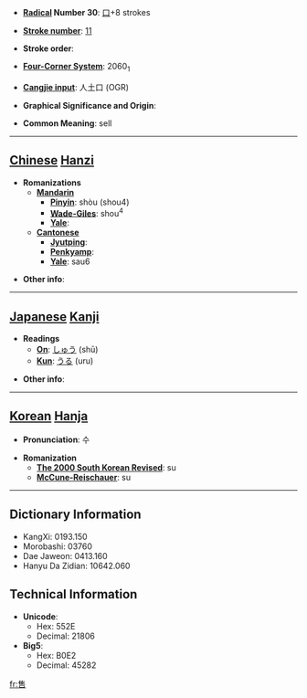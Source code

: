 * '''[[Wiktionary:Chinese radical index| Radical]] Number 30''': [[Wiktionary:Chinese radical index 口|口]]+8 strokes

* '''[[Wiktionary:Chinese total strokes index|Stroke number]]''': [[Wiktionary:Chinese total strokes index 11|11]]

* '''Stroke order''': 

* '''[[Wiktionary:Chinese four corner index|Four-Corner System]]''': 2060<sub>1</sub>

* '''[[Wiktionary:Chinese Cangjie index|Cangjie input]]''': 人土口 (OGR)

* '''Graphical Significance and Origin''': 

* '''Common Meaning''': sell

----

== [[Chinese]] [[Hanzi]] ==

* '''Romanizations'''
** '''[[Mandarin]]'''
*** '''[[Pinyin]]''': shòu (shou4)
*** '''[[Wade-Giles]]''': shou<sup>4</sup>
*** '''[[Yale]]''': 
** '''[[Cantonese]]'''
*** '''[[Jyutping]]''':
*** '''[[Penkyamp]]''': 
*** '''[[Yale]]''': sau6

* '''Other info''': 

----

== [[Japanese]] [[Kanji]] ==

* '''Readings'''
** '''[[On]]''': [[しゅう]] (shū)
** '''[[Kun]]''': [[うる]] (uru)

* '''Other info''':  

----

== [[Korean]] [[Hanja]] ==

* '''Pronunciation''': 수

* '''Romanization'''
** '''[[The 2000 South Korean Revised Romanization|The 2000 South Korean Revised]]''': su
** '''[[McCune-Reischauer]]''': su

----

== Dictionary Information ==

* KangXi: 0193.150
* Morobashi: 03760
* Dae Jaweon: 0413.160
* Hanyu Da Zidian: 10642.060

== Technical Information ==

* '''Unicode''':
** Hex: 552E
** Decimal: 21806
* '''Big5''':
** Hex: B0E2
** Decimal: 45282

[[fr:售]]